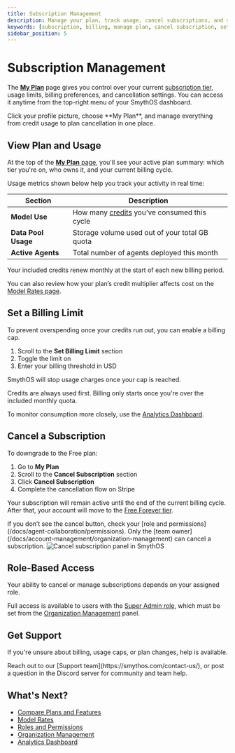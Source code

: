 ```yaml
---
title: Subscription Management
description: Manage your plan, track usage, cancel subscriptions, and set billing limits from the My Plan page.
keywords: [subscription, billing, manage plan, cancel subscription, set limits, my plan, downgrade]
sidebar_position: 5
---
```


# Subscription Management

The [**My Plan**](https://app.smythos.com/my-plan) page gives you control over your current [subscription tier](/docs/account-management/overview), usage limits, billing preferences, and cancellation settings. You can access it anytime from the top-right menu of your SmythOS dashboard.

<InfoCallout title="Where to manage your plan">
Click your profile picture, choose **My Plan**, and manage everything from credit usage to plan cancellation in one place.
</InfoCallout>

<Spacer size="md" />

## View Plan and Usage

At the top of the [**My Plan** page](https://app.smythos.com/my-plan), you'll see your active plan summary: which tier you're on, who owns it, and your current billing cycle.

Usage metrics shown below help you track your activity in real time:

| Section             | Description                                                  |
|---------------------|--------------------------------------------------------------|
| **Model Use**       | How many [credits](/docs/account-management/model-rates) you’ve consumed this cycle |
| **Data Pool Usage** | Storage volume used out of your total GB quota               |
| **Active Agents**   | Total number of agents deployed this month                   |

<InfoCallout title="Credits reset automatically">
Your included credits renew monthly at the start of each new billing period.
</InfoCallout>

You can also review how your plan’s credit multiplier affects cost on the [Model Rates page](/docs/account-management/model-rates).

<Spacer size="md" />

## Set a Billing Limit

To prevent overspending once your credits run out, you can enable a billing cap.

1. Scroll to the **Set Billing Limit** section
2. Toggle the limit on
3. Enter your billing threshold in USD

SmythOS will stop usage charges once your cap is reached.

<WarningCallout title="Limits apply after credits are used">
Credits are always used first. Billing only starts once you're over the included monthly quota.
</WarningCallout>

To monitor consumption more closely, use the [Analytics Dashboard](/docs/agent-collaboration/analytics).

<Spacer size="md" />

## Cancel a Subscription

To downgrade to the Free plan:

1. Go to **My Plan**
2. Scroll to the **Cancel Subscription** section
3. Click **Cancel Subscription**
4. Complete the cancellation flow on Stripe

Your subscription will remain active until the end of the current billing cycle. After that, your account will move to the [Free Forever tier](https://smythos.com/pricing/).

<WarningCallout title="Only team owners can cancel subscriptions">
If you don’t see the cancel button, check your [role and permissions](/docs/agent-collaboration/permissions). Only the [team owner](/docs/account-management/organization-management) can cancel a subscription.
</WarningCallout>

<Image src="/static/img/docs/cancel-subscription.jpg" alt="Cancel subscription panel in SmythOS" caption="Downgrade takes effect at the end of your billing cycle." />

<Spacer size="md" />

## Role-Based Access

Your ability to cancel or manage subscriptions depends on your assigned role.

Full access is available to users with the [Super Admin role](/docs/agent-collaboration/permissions#super-admin-org-level-power), which must be set from the [Organization Management](/docs/account-management/organization-management) panel.

<Spacer size="md" />

## Get Support

If you're unsure about billing, usage caps, or plan changes, help is available.

<TipCallout title="Need help fast?">
Reach out to our [Support team](https://smythos.com/contact-us/), or post a question in the Discord server for community and team help.
</TipCallout>

<Spacer size="md" />

## What's Next?

- [Compare Plans and Features](/docs/account-management/overview)
- [Model Rates](/docs/account-management/model-rates)
- [Roles and Permissions](/docs/agent-collaboration/permissions)
- [Organization Management](/docs/account-management/organization-management)
- [Analytics Dashboard](/docs/agent-collaboration/analytics)
